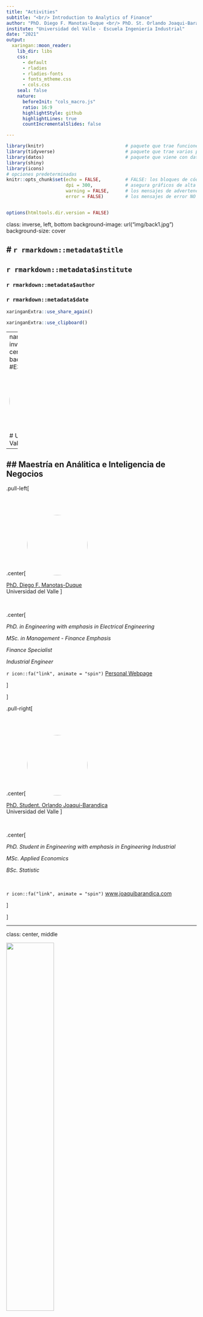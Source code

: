 ```yaml
---
title: "Activities"
subtitle: "<br/> Introduction to Analytics of Finance"
author: "PhD. Diego F. Manotas-Duque <br/> PhD. St. Orlando Joaqui-Barandica"
institute: "Universidad del Valle - Escuela Ingeniería Industrial"
date: "2021"
output:
  xaringan::moon_reader:
    lib_dir: libs
    css: 
      - default
      - rladies
      - rladies-fonts
      - fonts_mtheme.css
      - cols.css
    seal: false  
    nature:
      beforeInit: "cols_macro.js"
      ratio: 16:9
      highlightStyle: github
      highlightLines: true
      countIncrementalSlides: false

---
```




```r
library(knitr)                              # paquete que trae funciones utiles para R Markdown
library(tidyverse)                          # paquete que trae varios paquetes comunes en el tidyverse
library(datos)                              # paquete que viene con datos populares traducidos al español :)
library(shiny)
library(icons)
# opciones predeterminadas
knitr::opts_chunk$set(echo = FALSE,         # FALSE: los bloques de código NO se muestran
                      dpi = 300,            # asegura gráficos de alta resolución
                      warning = FALSE,      # los mensajes de advertencia NO se muestran
                      error = FALSE)        # los mensajes de error NO se muestran


options(htmltools.dir.version = FALSE)
```

class: inverse, left, bottom
background-image: url("img/back1.jpg")
background-size: cover


# **`r rmarkdown::metadata$title`**
----

## **`r rmarkdown::metadata$institute`**

### `r rmarkdown::metadata$author`
### `r rmarkdown::metadata$date`

```r
xaringanExtra::use_share_again()
```

```r
xaringanExtra::use_clipboard()
```

---
name: hola
class: inverse, middle, center
background-color: #E31D1D

<img style="border-radius: 50%;" src="img/uv3.jpg"
width="150px"
/>

# Universidad del Valle

--

## Maestría en Análitica e Inteligencia de Negocios
---




.pull-left[

<br><br>

.center[
<img style="border-radius: 50%;" src="img/avatar2.PNG"
width="160px"
/>

[PhD. Diego F. Manotas-Duque](http://industrial.univalle.edu.co/profesores/diego-fernando-manotas-duque) <br>
Universidad del Valle
]

<br>

.center[

*PhD. in Engineering with emphasis in Electrical Engineering*

*MSc. in Management - Finance Emphasis*

*Finance Specialist*

*Industrial Engineer*

`r icon::fa("link", animate = "spin")` [Personal Webpage](http://industrial.univalle.edu.co/profesores/diego-fernando-manotas-duque)

]

]



.pull-right[


<br><br>

.center[
<img style="border-radius: 50%;" src="img/avatar.png"
width="160px" href="https://www.joaquibarandica.com"
/>

[PhD. Student. Orlando Joaqui-Barandica](https://www.joaquibarandica.com) <br/>
Universidad del Valle
]

<br>


.center[

*PhD. Student in Engineering with emphasis in Engineering Industrial* 
 
*MSc. Applied Economics*
 
*BSc. Statistic*

<br>

`r icon::fa("link", animate = "spin")` [www.joaquibarandica.com](https://www.joaquibarandica.com)

]


]


---

class: center, middle

<img src="img/gifinc.jpg" width="50%"/>

### [https://gifinc.univalle.edu.co/](https://gifinc.univalle.edu.co/)



---

name: menu
background-color: #F5B041
class: left, middle, inverse

# Contenido

----


.pull-left[
### `r icon("chevron-circle-right")` [Activity 1.](#one)

### `r icon("chevron-circle-right")` [Activity 2.](#two)

]


.pull-right[


]

---





name: one
class: inverse, center


# Actividad 1.
----

<br>
<br>
<br>

.pull-left[

###Financial institutions always try to bet on those businesses that generate the highest possible profitability according to the capital invested and the risk assumed.


----

Ratios such as ROA facilitate decision-making and at the same time provide more precise information on the profitability they generate, taking into account elements such as the risk they assume or the capital they invest.


]





.pull-right[


###To relate the profitability of an entity to its assets, the most widely used ratio is ROA ('Return on Assets'), which relates its performance to the total assets of the entity in question.

<br>

$$ROA= \frac{ \text{Net income}}{ \text{Total assets}} $$

]



???

Las entidades financieras siempre intentan apostar por aquellos negocios que generen la mayor rentabilidad posible según el capital invertido y el riesgo asumido.

Ratios como el ROA facilitan la toma de decisiones y al mismo tiempo brindan información más precisa sobre la rentabilidad que generan, teniendo en cuenta elementos como el riesgo que asumen o el capital que invierten.

Para relacionar la rentabilidad de una entidad con sus activos, la razón más utilizada es el ROA ('Retorno de los Activos'), que relaciona su desempeño con los activos totales de la entidad en cuestión.


---

class: inverse


# Actividad 1.
----

.left-column[
![](https://media.giphy.com/media/utFscGHMZdsmk/giphy.gif)

![](https://media.giphy.com/media/utFscGHMZdsmk/giphy.gif)

![](https://media.giphy.com/media/utFscGHMZdsmk/giphy.gif)
]

.right-column[

1️⃣ Descargue desde Refinitiv Eikon información de todas las entidades financieras para todas las regiones. Que incluya las siguientes variables:

* Identifier (RIC)
* Company Name
* Country of Exchange
* TRBC Industry Group Name
* "Return on Assets - Actual" (Últimos 80 trimestres)


2️⃣ Limpie la base en Excel (Recomendado) de posibles celdas combinadas, encabezados, etc.


3️⃣ Importe la Base en R y Convierta la base a formato **Long**

4️⃣ Seleccione las variables: Company Name, TRBC Industry Group Name y ROA

5️⃣ Identifique posibles inconsistencias de la base que no le permitan llevarla a formato **wide** en dónde por cada columna tenga una entidad financiera y por filas los trimestres.

6️⃣ Convierta la base a formato **wide**




]

---



class: inverse, center, middle


# Actividad 1.
----



### Reto



Intente generar lo anterior en una función que le permita seleccionar el país, además intente generar el vector de fecha y que sea la columna inicial de la base **wide**



![](https://media.giphy.com/media/jUwpNzg9IcyrK/giphy.gif)


---





name: two
class: center


# Actividad 2.
----

Realicemos el siguiente tablero dinámico



```r
# url
#knitr::include_graphics("http://bit.ly/arm-greens") 
# local
knitr::include_graphics("img/Act_2.jpg")
```




---





class: inverse, center, middle
background-color: #00081d




.pull-left[

.center[
<br><br>

# Thanks!!!

<br><br><br><br><br>



### Questions?
]


]


.pull-right[


.center[
<img style="border-radius: 50%;" src="img/avatar2.PNG"
width="100px"
/>

`r anicon::faa("envelope", animate = "passing")` diego.manotas@correounivalle.edu.co


<br><br><br>


.center[
<img style="border-radius: 50%;" src="img/avatar.png"
width="100px" href="https://www.joaquibarandica.com"
/>

`r anicon::faa("envelope", animate = "passing")` orlando.joaqui@correounivalle.edu.co 
]



]


]


<br><br><br>

----

*The images used to set the presentation are from [pixabay](https://pixabay.com/).*




